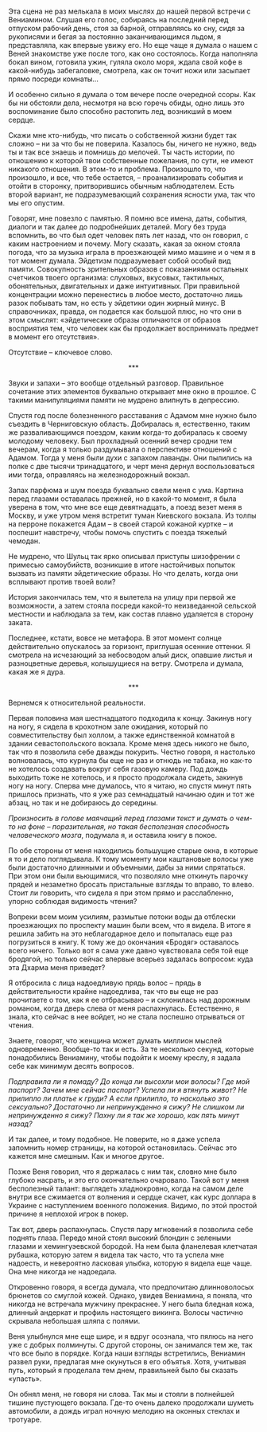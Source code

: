 # &nbsp; {#chapter-8}

Эта сцена не раз мелькала в моих мыслях до нашей первой встречи с Вениамином. Слушая его голос, собираясь на последний перед отпуском рабочий день, стоя за барной, отправляясь ко сну, сидя за рукописями и бегая за постоянно заканчивающимся льдом, я представляла, как впервые увижу его. Но еще чаще я думала о нашем с Веней знакомстве уже после того, как оно состоялось. Когда наполняла бокал вином, готовила ужин, гуляла около моря, ждала свой кофе в какой-нибудь забегаловке, смотрела, как он точит ножи или засыпает прямо посреди комнаты… 

И особенно сильно я думала о том вечере после очередной ссоры. Как бы ни обстояли дела, несмотря на всю горечь обиды, одно лишь это воспоминание было способно растопить лед, возникший в моем сердце. 

Скажи мне кто-нибудь, что писать о собственной жизни будет так сложно – ни за что бы не поверила. Казалось бы, ничего не нужно, ведь ты и так все знаешь и помнишь до мелочей. Ты часть истории, по отношению к которой твои собственные пожелания, по сути, не имеют никакого отношения. В этом-то и проблема. Произошло то, что произошло, и все, что тебе остается, – проанализировать события и отойти в сторонку, притворившись обычным наблюдателем. Есть второй вариант, не подразумевающий сохранения ясности ума, так что мы его опустим. 

Говорят, мне повезло с памятью. Я помню все имена, даты, события, диалоги и так далее до подробнейших деталей. Могу без труда вспомнить, во что был одет человек пять лет назад, что он говорил, с каким настроением и почему. Могу сказать, какая за окном стояла погода, что за музыка играла в проезжающей мимо машине и о чем я в тот момент думала. Эйдетизм подразумевает собой особый вид памяти. Совокупность зрительных образов с показаниями остальных счетчиков твоего организма: слуховых, вкусовых, тактильных, обонятельных, двигательных и даже интуитивных. При правильной концентрации можно перенестись в любое место, достаточно лишь разок побывать там, но есть у эйдетики один жирный минус. В справочниках, правда, он подается как большой плюс, но что они в этом смыслят: «эйдетические образы отличаются от образов восприятия тем, что человек как бы продолжает воспринимать предмет в момент его отсутствия».

Отсутствие – ключевое слово.

<div style="text-align: center;">***</div>

Звуки и запахи – это вообще отдельный разговор. Правильное сочетание этих элементов буквально открывает мне окно в прошлое. С такими манипуляциями памяти не мудрено влипнуть в депрессию.

Спустя год после болезненного расставания с Адамом мне нужно было съездить в Черниговскую область. Добиралась я, естественно, таким же разваливающимся поездом, каким когда-то добиралась к своему молодому человеку. Был прохладный осенний вечер сродни тем вечерам, когда я только раздумывала о перспективе отношений с Адамом. Тогда у меня были духи с запахом лаванды. Они пылились на полке с две тысячи тринадцатого, и черт меня дернул воспользоваться ими тогда, оправляясь на железнодорожный вокзал. 

Запах парфюма и шум поезда буквально свели меня с ума. Картина перед глазами оставалась прежней, но в какой-то момент, я была уверена в том, что мне все еще девятнадцать, а поезд везет меня в Москву, и уже утром меня встретит туман Киевского вокзала. Из толпы на перроне покажется Адам –  в своей старой кожаной куртке – и поспешит навстречу, чтобы помочь спустить с поезда тяжелый чемодан.

Не мудрено, что Шульц так ярко описывал приступы шизофрении с примесью самоубийств, возникшие в итоге настойчивых попыток вызвать из памяти эйдетические образы. Но что делать, когда они всплывают против твоей воли?

История закончилась тем, что я вылетела на улицу при первой же возможности, а затем стояла посреди какой-то неизведанной сельской местности и наблюдала за тем, как состав плавно удаляется в сторону заката.  

Последнее, кстати, вовсе не метафора. В этот момент солнце действительно опускалось за горизонт, приглушая осенние оттенки. Я смотрела на исчезающий за небосводом алый диск, опавшие листья и разноцветные деревья, колышущиеся на ветру. Смотрела и думала, какая же я дура.

<div style="text-align: center;">***</div>

Вернемся к относительной реальности.

Первая половина мая шестнадцатого подходила к концу. Закинув ногу на ногу, я сидела в крохотном зале ожидания, который по совместительству был холлом, а также единственной комнатой в здании севастопольского вокзала. Кроме меня здесь никого не было, так что я позволила себе дважды покурить. Честно говоря, я настолько волновалась, что курнула бы еще не раз и отнюдь не табака, но как-то не хотелось создавать вокруг себя газовую камеру. Под дождь выходить тоже не хотелось, и я просто продолжала сидеть, закинув ногу на ногу. Сперва мне думалось, что я читаю, но спустя минут пять пришлось признать, что я уже раз семнадцатый начинаю один и тот же абзац, но так и не добираюсь до середины.

*Произносить в голове маячащий перед глазами текст и думать о чем-то на фоне – поразительная, но такая бесполезная способность человеческого мозга*, подумала я, и оставила книгу в покое.

По обе стороны от меня находились большущие старые окна, в которые я то и дело поглядывала. К тому моменту мои каштановые волосы уже были достаточно длинными и объемными, дабы за ними спрятаться. При этом они были вьющимися, что позволяло мне откинуть парочку прядей и незаметно бросать пристальные взгляды то вправо, то влево. Стоит ли говорить, что сидела я при этом прямо и расслабленно, упорно соблюдая видимость чтения? 

Вопреки всем моим усилиям, размытые потоки воды да отблески проезжающих по проспекту машин были всем, что я видела. В итоге я решила забить на это неблагодарное дело и попыталась еще раз погрузиться в книгу. К тому же до окончания «Бродяг» оставалось всего ничего. Только вот я сама уже давно чувствовала себя той еще бродягой, но только сейчас впервые всерьез задалась вопросом: куда эта Дхарма меня приведет?

Я отбросила с лица надоедливую прядь волос – прядь в действительности крайне надоедлива, так что вы еще не раз прочитаете о том, как я ее отбрасываю – и склонилась над дорожным романом, когда дверь слева от меня распахнулась. Естественно, я знала, кто сейчас в нее войдет, но не стала поспешно отрываться от чтения. 

Знаете, говорят, что женщина может думать миллион мыслей одновременно. Вообще-то так и есть. За те несколько секунд, которые понадобились Вениамину, чтобы подойти к моему креслу, я задала себе как минимум десять вопросов. 

*Подправила ли я помаду? До конца ли высохли мои волосы? Где мой паспорт? Зачем мне сейчас паспорт? Успела ли я втянуть живот? Не прилипло ли платье к груди? А если прилипло, то насколько это сексуально? Достаточно ли непринужденно я сижу? Не слишком ли непринужденно я сижу? Пахну ли я так же хорошо, как пять минут назад?*

И так далее, и тому подобное. Не поверите, но я даже успела запомнить номер страницы, на которой остановилась. Сейчас это кажется мне смешным. Как и многое другое.

Позже Веня говорил, что я держалась с ним так, словно мне было глубоко насрать, и это его окончательно очаровало. Такой вот у меня бесполезный талант: выглядеть хладнокровно, когда на самом деле внутри все сжимается от волнения и сердце скачет, как курс доллара в Украине с наступлением военного положения. Видимо, по этой простой причине я неплохой игрок в покер.

Так вот, дверь распахнулась. Спустя пару мгновений я позволила себе поднять глаза. Передо мной стоял высокий блондин с зелеными глазами и хемингуэевской бородой. На нем была фланелевая клетчатая рубашка, которую затем я видела так часто, что та успела мне надоесть, и невероятно ласковая улыбка, которую я видела еще чаще. Она мне никогда не надоедала. 

Откровенно говоря, я всегда думала, что предпочитаю длинноволосых брюнетов со смуглой кожей. Однако, увидев Вениамина, я поняла, что никогда не встречала мужчину прекраснее. У него была бледная кожа, длинный андеркат и профиль настоящего викинга. Волосы частично скрывала небольшая шляпа с полями. 

Веня улыбнулся мне еще шире, и я вдруг осознала, что пялюсь на него уже с добрых полминуты. С другой стороны, он занимался тем же, так что все было в порядке. Когда наши взгляды встретились, Вениамин развел руки, предлагая мне окунуться в его объятья. Хотя, учитывая путь, который я проделала тем днем, правильней было бы сказать «упасть».

Он обнял меня, не говоря ни слова. Так мы и стояли в полнейшей тишине пустующего вокзала. Где-то очень далеко продолжали шуметь автомобили, а дождь играл ночную мелодию на оконных стеклах и тротуаре.
